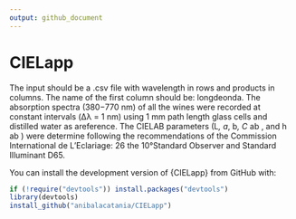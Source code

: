 ```yaml
---
output: github_document
---
```


# CIELapp
The input should be a .csv file with wavelength in rows and products in columns. The name of the first column should be: longdeonda. The absorption spectra (380−770 nm) of all the wines  were recorded at constant intervals (Δλ = 1 nm) using 1 mm path length glass cells and distilled water as areference.  The CIELAB parameters (L*, a*, b*, C* ab , and h ab ) were determine following the recommendations of the Commission International de L’Eclariage: 26 the 10°Standard Observer and Standard Illuminant D65.

You can install the development version of {CIELapp} from GitHub with:


``` r
if (!require("devtools")) install.packages("devtools")
library(devtools)
install_github("anibalacatania/CIELapp")
```



              

